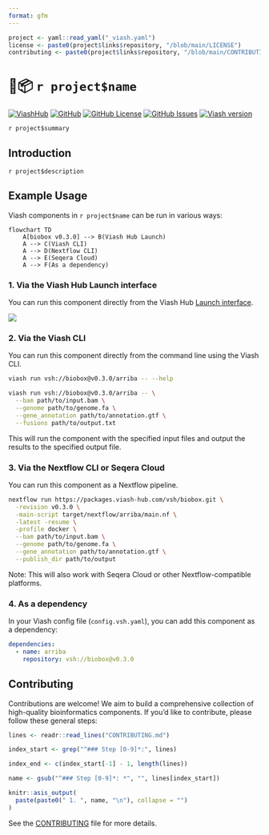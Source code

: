 ```yaml
---
format: gfm
---
```

```r
project <- yaml::read_yaml("_viash.yaml")
license <- paste0(project$links$repository, "/blob/main/LICENSE")
contributing <- paste0(project$links$repository, "/blob/main/CONTRIBUTING.md")
```
# 🌱📦 `r project$name`

[![ViashHub](https://img.shields.io/badge/ViashHub-`r project$name`-7a4baa)](https://www.viash-hub.com/packages/`r project$name`) 
[![GitHub](https://img.shields.io/badge/GitHub-viash--hub%2F`r project$name`-blue)](`r project$links$repository`) 
[![GitHub License](https://img.shields.io/github/license/viash-hub/`r project$name`)](`r license`) 
[![GitHub Issues](https://img.shields.io/github/issues/viash-hub/`r project$name`)](`r project$links$issue_tracker`) 
[![Viash version](https://img.shields.io/badge/Viash-v`r gsub("-", "--", project$viash_version)`-blue)](https://viash.io)

`r project$summary`

## Introduction

`r project$description`

## Example Usage

Viash components in `r project$name` can be run in various ways:

```mermaid
flowchart TD
    A[biobox v0.3.0] --> B(Viash Hub Launch)
    A --> C(Viash CLI)
    A --> D(Nextflow CLI)
    A --> E(Seqera Cloud)
    A --> F(As a dependency)
```

### 1. Via the Viash Hub Launch interface

You can run this component directly from the Viash Hub [Launch interface](https://www.viash-hub.com/launch?package=biobox&version=v0.3.0&component=arriba&runner=Executable).

![](docs/viash-hub.png)

### 2. Via the Viash CLI

You can run this component directly from the command line using the Viash CLI.

```bash
viash run vsh://biobox@v0.3.0/arriba -- --help

viash run vsh://biobox@v0.3.0/arriba -- \
  --bam path/to/input.bam \
  --genome path/to/genome.fa \
  --gene_annotation path/to/annotation.gtf \
  --fusions path/to/output.txt
```

This will run the component with the specified input files and output the results to the specified output file.

### 3. Via the Nextflow CLI or Seqera Cloud

You can run this component as a Nextflow pipeline.

```bash
nextflow run https://packages.viash-hub.com/vsh/biobox.git \
  -revision v0.3.0 \
  -main-script target/nextflow/arriba/main.nf \
  -latest -resume \
  -profile docker \
  --bam path/to/input.bam \
  --genome path/to/genome.fa \
  --gene_annotation path/to/annotation.gtf \
  --publish_dir path/to/output
```

Note: This will also work with Seqera Cloud or other Nextflow-compatible platforms.

### 4. As a dependency

In your Viash config file (`config.vsh.yaml`), you can add this component as a dependency:

```yaml
dependencies:
  - name: arriba
    repository: vsh://biobox@v0.3.0
```

## Contributing

Contributions are welcome! We aim to build a comprehensive collection of high-quality bioinformatics components. If you'd like to contribute, please follow these general steps:


```r
lines <- readr::read_lines("CONTRIBUTING.md")

index_start <- grep("^### Step [0-9]*:", lines)

index_end <- c(index_start[-1] - 1, length(lines))

name <- gsub("^### Step [0-9]*: *", "", lines[index_start])

knitr::asis_output(
  paste(paste0(" 1. ", name, "\n"), collapse = "")
)
```

See the [CONTRIBUTING](`r contributing`) file for more details.

